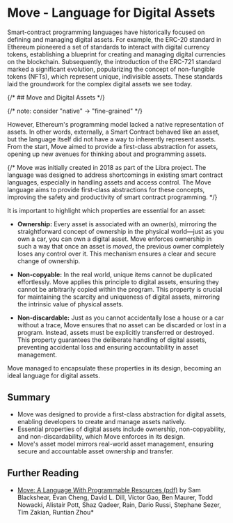 # Move - Language for Digital Assets

Smart-contract programming languages have historically focused on defining and managing digital
assets. For example, the ERC-20 standard in Ethereum pioneered a set of standards to interact with
digital currency tokens, establishing a blueprint for creating and managing digital currencies on
the blockchain. Subsequently, the introduction of the ERC-721 standard marked a significant
evolution, popularizing the concept of non-fungible tokens (NFTs), which represent unique,
indivisible assets. These standards laid the groundwork for the complex digital assets we see today.

{/* ## Move and Digital Assets */}

{/* note: consider "native" -> "fine-grained" */}

However, Ethereum's programming model lacked a native representation of assets. In other words,
externally, a Smart Contract behaved like an asset, but the language itself did not have a way to
inherently represent assets. From the start, Move aimed to provide a first-class abstraction for
assets, opening up new avenues for thinking about and programming assets.

{/* Move was initially created in 2018 as part of the Libra project. The language was designed to address shortcomings in existing smart contract languages, especially in handling assets and access control. The Move language aims to provide first-class abstractions for these concepts, improving the safety and productivity of smart contract programming. */}

It is important to highlight which properties are essential for an asset:

- **Ownership:** Every asset is associated with an owner(s), mirroring the straightforward concept
  of ownership in the physical world—just as you own a car, you can own a digital asset. Move
  enforces ownership in such a way that once an asset is _moved_, the previous owner completely
  loses any control over it. This mechanism ensures a clear and secure change of ownership.

- **Non-copyable:** In the real world, unique items cannot be duplicated effortlessly. Move applies
  this principle to digital assets, ensuring they cannot be arbitrarily copied within the program.
  This property is crucial for maintaining the scarcity and uniqueness of digital assets, mirroring
  the intrinsic value of physical assets.

- **Non-discardable:** Just as you cannot accidentally lose a house or a car without a trace, Move
  ensures that no asset can be discarded or lost in a program. Instead, assets must be explicitly
  transferred or destroyed. This property guarantees the deliberate handling of digital assets,
  preventing accidental loss and ensuring accountability in asset management.

Move managed to encapsulate these properties in its design, becoming an ideal language for digital
assets.

## Summary

- Move was designed to provide a first-class abstraction for digital assets, enabling developers to
  create and manage assets natively.
- Essential properties of digital assets include ownership, non-copyability, and non-discardability,
  which Move enforces in its design.
- Move's asset model mirrors real-world asset management, ensuring secure and accountable asset
  ownership and transfer.

## Further Reading

- [Move: A Language With Programmable Resources (pdf)](https://developers.diem.com/papers/diem-move-a-language-with-programmable-resources/2019-06-18.pdf)
  by Sam Blackshear, Evan Cheng, David L. Dill, Victor Gao, Ben Maurer, Todd Nowacki, Alistair Pott,
  Shaz Qadeer, Rain, Dario Russi, Stephane Sezer, Tim Zakian, Runtian Zhou\*
